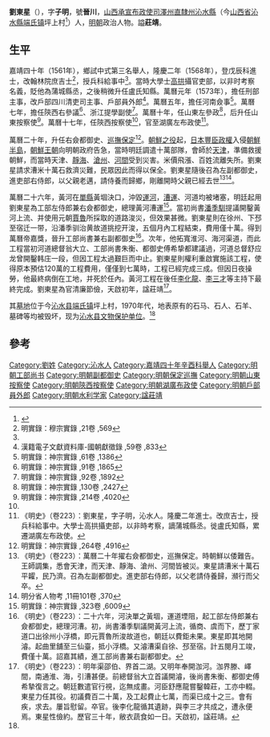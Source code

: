 {{明清人物信息框
| 姓名 = 劉東星
| 原名 =
| 圖片名稱=  
| 圖片大小 =  
| 圖片說明 =  
| 最高職務 = 工部尚書兼右副都御史
| 屆數 = 
| 國家 = 大明
| 前任 = 
| 繼任 = 
| 爵位 =
| 籍貫 = [[山西承宣布政使司|山西承宣布政使司]][[澤州直隸州|澤州直隸州]][[沁水縣|沁水縣]]
| 族裔 = 漢族
| 字號 = 字子明、號晉川
| 諡號 = 莊靖
| 出生日期 = 嘉靖十七年（1545年）
| 出生地點 = 
| 逝世日期 = 萬曆二十九年（1601年）
| 逝世地點 = 
| 墓葬 =
| 配偶 = 
| 親屬 =  [[劉文住|劉文住]] (曾祖)<br />[[劉得保|劉得保]] (祖)<br />[[劉賓|劉賓]] (父)
| 出身 = 
*隆慶二年戊辰科二甲賜進士出身（1568年）
| 經歷 = 
| 著作 =
}}

'''劉東星'''（{{bd|1538年||1601年||Liu劉}}），字'''子明'''，號'''晉川'''，[[山西承宣布政使司|山西承宣布政使司]][[澤州直隸州|澤州直隸州]][[沁水縣|沁水縣]]（今[[山西省|山西省]][[沁水縣|沁水縣]][[端氏镇|端氏镇]]坪上村<ref name="wenwuditu">{{Cite book|title=中国文物地图集 山西分册 中|last=国家文物局主编|first=|publisher=北京：中国地图出版社|year=2006.12|isbn=7-5031-4205-7|location=|pages=483}}</ref>）人，[[明朝|明朝]]政治人物。謚'''莊靖'''。

== 生平 ==
嘉靖四十年（1561年），鄉試中式第三名舉人，隆慶二年（1568年），登戊辰科進士，改翰林院庶吉士<ref name="#1">明實錄：穆宗實錄 ,21卷 ,569</ref>，授兵科給事中<ref name="#1"/>。當時大學士[[高拱|高拱]]攝官吏部，以非时考察名義，貶他為蒲城縣丞，之後稍微升任盧氏知縣。萬曆元年（1573年），擔任刑部主事，改戶部四川清吏司主事、戶部員外郎<ref>漢籍電子文獻資料庫-國朝獻徵錄 ,59卷 ,833</ref>。萬曆五年，擔任河南僉事<ref>明實錄：神宗實錄 ,61卷 ,1386</ref>。萬曆七年，擔任陝西右參議<ref>明實錄：神宗實錄 ,91卷 ,1865</ref>、浙江提學副使<ref>明實錄：神宗實錄 ,92卷 ,1892</ref>。萬曆十年，任山東左參政<ref>明實錄：神宗實錄 ,130卷 ,2427</ref>，后升任山東按察使<ref name="#2">明實錄：神宗實錄 ,214卷 ,4020</ref>。萬曆十七年，任陝西按察使<ref name="#2"/>，官至湖廣左布政使<ref>《明史》（卷223）：劉東星，字子明，沁水人。隆慶二年進士。改庶吉士，授兵科給事中。大學士高拱攝吏部，以非時考察，謫蒲城縣丞。徙盧氏知縣，累遷湖廣左布政使。</ref>。

萬曆二十年，升任右僉都御史、[[保定巡撫|巡撫保定]]<ref>明實錄：神宗實錄 ,264卷 ,4916</ref>。[[朝鮮之役|朝鮮之役]]起，[[日本|日本]][[豐臣政權|豐臣政權]]入侵[[朝鮮半島|朝鮮半島]]，[[朝鮮王朝|朝鮮王朝]]向明朝政府告急，當時明廷調遣十萬部隊，會師於[[天津|天津]]，準備救援朝鮮，而當時天津、[[靜海|靜海]]、[[滄州|滄州]]、[[河間|河間]]受到災害。米價飛漲、百姓流離失所。劉東星請求漕米十萬石救濟災難，民眾因此而得以保全。劉東星隨後召為左副都御史，進吏部右侍郎，以父親老邁，請侍養而歸鄉，剛離開時父親已經去世<ref>《明史》（卷223）：萬曆二十年擢右僉都御史，巡撫保定。時朝鮮以倭難告。王師調集，悉會天津，而天津、靜海、滄州、河間皆被災。東星請漕米十萬石平糶，民乃濟。召為左副都御史。進吏部右侍郎，以父老請侍養歸，瀕行而父卒。</ref><ref>明分省人物考 ,11冊101卷 ,370</ref>。

萬曆二十六年，黃河在[[單縣|單縣]]黃堌決口，沖毀[[運河|運河]]，[[漕運|漕運]]、河道均被堵塞，明廷起用劉東星為工部左侍郎兼右僉都御史，總理黃河漕運<ref>明實錄：神宗實錄 ,323卷 ,6009</ref>。當初尚書[[潘季馴|潘季馴]]提議開鑿黃河上流、并使用元朝[[賈魯|賈魯]]所採取的道路浚災，但效果甚微。劉東星則在徐州、下邳至宿迁一带，沿潘季驯治黄故道挑挖开浚，五個月內工程結束，費用僅十萬。得到萬曆帝嘉獎，晉升工部尚書兼右副都御史<ref>《明史》（卷223）：二十六年，河決單之黃堌，運道堙阻，起工部左侍郎兼右僉都御史，總理河漕。初，尚書潘季馴議開黃河上流，循商、虞而下，歷丁家道口出徐州小浮橋，即元賈魯所浚故道也，朝廷以費鉅未果。東星即其地開濬。起曲里舖至三仙臺，抵小浮橋。又濬漕渠自徐、邳至宿。計五閱月工竣，費僅十萬。詔嘉其績，進工部尚書兼右副都御史。</ref>。次年，他拓寬淮河、海河渠道，而此工程當初河道總督翁大立、工部尚書朱衡、都御史傅希挚都建議過，河道总督舒应龙曾開鑿韩庄一段，但因工程太過艱巨而中止。劉東星則權利重啟實施該工程，使得原本預估120萬的工程費用，僅僅到七萬時，工程已經完成三成。但因日夜操勞，他最終病倒在工地，并死於任內。黃河工程在後任[[李化龍|李化龍]]、[[李三才|李三才]]等主持下最終完成。劉東星為官清廉節儉，天啟初年，諡莊靖<ref>《明史》（卷223）：明年渠邵伯、界首二湖。又明年奉開泇河。泇界滕、嶧間，南通淮、海，引漕甚便。前總督翁大立首議開濬，後尚書朱衡、都御史傅希摯復言之。朝廷數遣官行視，迄無成畫。河臣舒應龍嘗鑿韓莊，工亦中輟。東星力任其役。初議費百二十萬，及工起費止七萬，而渠已成十之三。會有疾，求去。屢旨慰留。卒官。後李化龍循其遺跡，與李三才共成之，遭永便焉。東星性儉約。歷官三十年，敝衣蔬食如一日。天啟初，諡莊靖。</ref>。

其[[刘东星墓|墓地]]位于今[[沁水县|沁水县]][[端氏镇|端氏镇]]坪上村，1970年代，地表原有的石马、石人、石羊、墓碑等均被毁坏，现为[[沁水县文物保护单位|沁水县文物保护单位]]。<ref name="wenwuditu" />

==參考==
{{reflist|2}}

{{隆慶二年戊辰科殿試金榜}}

{{Authority control}}

{{DEFAULTSORT:Liu劉}}
[[Category:劉姓|Category:劉姓]]
[[Category:沁水人|Category:沁水人]]
[[Category:嘉靖四十年辛酉科舉人|Category:嘉靖四十年辛酉科舉人]]
[[Category:明朝工部尚书|Category:明朝工部尚书]]
[[Category:明朝副都御史|Category:明朝副都御史]]
[[Category:明朝保定巡撫|Category:明朝保定巡撫]]
[[Category:明朝山東按察使|Category:明朝山東按察使]]
[[Category:明朝陝西按察使|Category:明朝陝西按察使]]
[[Category:明朝湖廣布政使|Category:明朝湖廣布政使]]
[[Category:明朝戶部員外郎|Category:明朝戶部員外郎]]
[[Category:明朝水利学家|Category:明朝水利学家]]
[[Category:諡莊靖|Category:諡莊靖]]